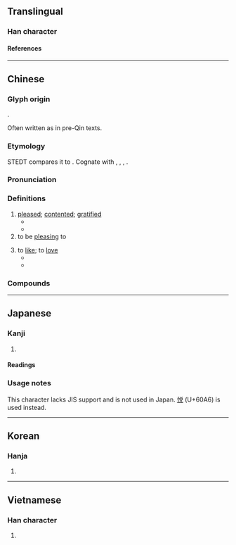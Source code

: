 {{also|悦|恱}}
{{character info}}
==Translingual==

===Han character===
{{Han char|rn=61|rad=心|as=07|sn=10|four=98016|canj=PCRU|ids=⿰忄兌}}

====References====
{{Han ref|kx=0386.260|dkj=10629|dj=0718.260|hdz=42306.151|uh=6085}}

----

==Chinese==
{{zh-forms|s=悦|t2=悦|alt=恱,說,兌}}

===Glyph origin===
{{Han etym}}
{{Han compound|忄|兌|ls=psc|c1=s|c2=p|t1=heart}}.

Often written as {{zh-l|*說}} in pre-Qin texts.

===Etymology===
STEDT compares it to {{inh|zh|sit-pro|*g/s-lwat||free; release; slip; dislocate}}. Cognate with {{och-l|愉|happy; pleased}}, {{och-l|說|id=1|to speak; to explain}}, {{och-l|脫|to take off (clothes); to escape}}, {{och-l|偷|to steal}}.

===Pronunciation===
{{zh-pron
|m=yuè
|c=jyut6
|h=pfs=
|md=iŏk
|mn=qz:iat/xm,zz:ia̍t/ml:oa̍t
|mn_note=iat/ia̍t - vernacular; oa̍t - literary
|mn-t=ruag8/ruêg8/ruah8
|mn-t_note=ruag8 - Shantou; ruêg8 - Chaozhou; ruah8 - used in 相悅
|w=
|mc=y
|oc=y
|cat=a
}}

===Definitions===
{{zh-hanzi}}

# [[pleased]]; [[contented]]; [[gratified]]
#* {{zh-x|^秦 伯 '''說'''{yuè}，與 ^鄭 人 盟。|The earl of Qin was '''pleased''', and made a covenant with the people of Zheng.|ref=Zuozhuan}}
#* {{zh-x|取 之 而 ^燕 民 悅，則 取 之。|If the people of Yan will be '''pleased''' with your taking possession of it, then do so.|ref=Mencius}}
# to be [[pleasing]] to
#: {{zh-x|悅目|pleasing to the eye}}
#: {{zh-x|悅耳|pleasant-sounding}}
# to [[like]]; to [[love]]
#* {{zh-x|^平 ^公 '''說'''{yuè} 新 聲。|Duke Ping of Jin '''loved''' the new music.|ref=Guoyu}}
#* {{zh-x|士 為{wèi} 知 己 者 死，女 為{wèi} 悅 己 者 容。|A man will die for someone who understands him, while a woman will adorn herself for a man that '''loves''' her. |ref=Zhanguoce}}

===Compounds===
{{zh-der|不悅|怡情悅性|悅澤|悅懌|夷悅|心怡神悅|容悅|悅服|愉悅|悅豫|悅色|悅耳|悅樂|悅心娛目|悅人|怫然不悅|怡顏悅色|怡然自悅|怡悅|怏怏不悅|忻悅|悅目娛心|心悅誠服|弔者大悅|悅近來遠|大悅|忭悅|娛悅|和容悅色|兩情相悅|悅目|悅心|喜悅|和悅|取悅|和顏悅色|抃悅|神人共悅|禪悅|爽心悅目|歡悅|清耳悅心|欣悅|近悅遠來|賞心悅目}}

----

==Japanese==
{{ja-kanji forms|悦|悅}}

===Kanji===
{{ja-kanji|grade=|shin=悦|rs=心07}}

# {{rfdef|ja|sort=心07}}

====Readings====
{{ja-readings
|on=えつ
|kun=よろこぶ
}}

===Usage notes===
This character lacks JIS support and is not used in Japan. [[悦]] (U+60A6) is used instead.

----

==Korean==

===Hanja===
{{ko-hanja|열}}

# {{rfdef|ko|sort=心07}}

----

==Vietnamese==

===Han character===
{{vi-readings|rs=心07|reading=duyệt}}

# {{rfdef|vi|sort=心07}}